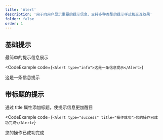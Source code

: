 ```yaml
---
title: 'Alert'
description: '用于向用户显示重要的提示信息，支持多种类型的提示样式和交互效果'
folder: false
order: 1
---
```



## 基础提示

最简单的提示信息展示

<CodeExample
  code={`<Alert type="info">这是一条信息提示</Alert>`}
>
  <Alert type="info">这是一条信息提示</Alert>
</CodeExample>

## 带标题的提示

通过 title 属性添加标题，使提示信息更加醒目

<CodeExample
  code={`<Alert type="success" title="操作成功">您的操作已成功完成</Alert>`}
>
  <Alert type="success" title="操作成功">您的操作已成功完成</Alert>
</CodeExample>